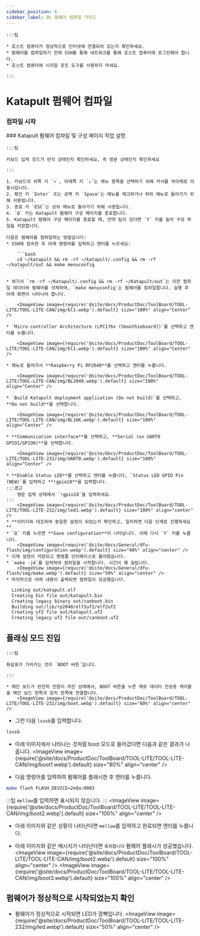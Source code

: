 ```yaml
---
sidebar_position: 6
sidebar_label: BL 펌웨어 컴파일 가이드
---
```



    :::팁

    * 호스트 컴퓨터가 정상적으로 인터넷에 연결되어 있는지 확인하세요.
    * 펌웨어를 컴파일하기 전에 SSH를 통해 네트워크를 통해 호스트 컴퓨터에 로그인해야 합니다.
    * 호스트 컴퓨터에 시리얼 포트 도구를 사용하지 마세요.

    :::

# Katapult 펌웨어 컴파일
### 컴파일 시작
  <SSH />
  ### Katapult 펌웨어 컴파일 및 구성 페이지 작업 설명

    :::팁

    키보드 입력 모드가 반각 상태인지 확인하세요, 즉 영문 상태인지 확인하세요

    :::

    1. 키보드의 위쪽 키 `↑`, 아래쪽 키 `↓`는 메뉴 항목을 선택하기 위해 커서를 위아래로 이동시킵니다.
    2. 확인 키 `Enter` 또는 공백 키 `Space`는 메뉴를 체크하거나 하위 메뉴로 들어가기 위해 사용됩니다.
    3. 종료 키 `ESC`는 상위 메뉴로 돌아가기 위해 사용됩니다.
    4. `Q` 키는 Katapult 펌웨어 구성 페이지를 종료합니다.
    5. Katapult 펌웨어 구성 페이지를 종료할 때, 만약 팁이 있다면 `Y` 키를 눌러 구성 파일을 저장합니다.

    다음은 펌웨어를 컴파일하는 방법입니다:
    * SSH에 접속한 후 아래 명령어를 입력하고 엔터를 누르세요:

        ```bash
        cd ~/katapult && rm -rf ~/katapult/.config && rm -rf ~/katapult/out && make menuconfig
        ```

    * 여기서 `rm -rf ~/Katapult/.config && rm -rf ~/Katapult/out`는 이전 컴파일 데이터와 펌웨어를 삭제하며, `make menuconfig`는 펌웨어를 컴파일합니다. 실행 후 아래 화면이 나타나야 합니다.

        <ImageView image={require('@site/docs/ProductDoc/ToolBoard/TOOL-LITE/TOOL-LITE-CAN/img/bl1.webp').default} size="100%" align="Center" />

    * `Micro-controller Architecture (LPC176x (Smoothieboard))`를 선택하고 엔터를 누릅니다.

        <ImageView image={require('@site/docs/ProductDoc/ToolBoard/TOOL-LITE/TOOL-LITE-CAN/img/bl1.webp').default} size="100%" align="Center" />

    * 메뉴로 들어가서 **Raspberry Pi RP2040**를 선택하고 엔터를 누릅니다.

        <ImageView image={require('@site/docs/ProductDoc/ToolBoard/TOOL-LITE/TOOL-LITE-CAN/img/BL2040.webp').default} size="100%" align="Center" />

    * `Build Katapult deployment application (Do not build)`를 선택하고, **Do not build**을 선택합니다.

        <ImageView image={require('@site/docs/ProductDoc/ToolBoard/TOOL-LITE/TOOL-LITE-CAN/img/BL16K.webp').default} size="100%" align="Center" />

    * **Communication interface**를 선택하고, **Serial (on UART0 GPIO1/GPIO0)**을 선택합니다.

        <ImageView image={require('@site/docs/ProductDoc/ToolBoard/TOOL-LITE/TOOL-LITE-232/img/UART0.webp').default} size="100%" align="Center" />

    * **Enable Status LED**를 선택하고 엔터를 누릅니다, `Status LED GPIO Pin (NEW)`를 입력하고 **!gpio18**을 입력합니다.
    :::경고
        영문 입력 상태에서 `!gpio18`을 입력하세요.
    :::
        <ImageView image={require('@site/docs/ProductDoc/ToolBoard/TOOL-LITE/TOOL-LITE-232/img/led1.webp').default} size="100%" align="center" />
    * **이미지와 대조하여 동일한 설정이 되었는지 확인하고, 일치하면 다음 단계로 진행하세요**
    * `Q` 키를 누르면 **Save configuration**이 나타납니다. 이때 다시 `Y` 키를 누릅니다.
        <ImageView image={require('@site/docs/General/dfu-flash/img/configuration.webp').default} size="40%" align="center" />
    * 이제 설정이 저장되고 명령줄 인터페이스로 돌아왔습니다.
    * `make -j4`를 입력하여 컴파일을 시작합니다. 시간이 꽤 걸립니다.
        <ImageView image={require('@site/docs/General/dfu-flash/img/make.webp').default} size="50%" align="center" />
    * 마지막으로 아래 내용이 출력되면 컴파일이 성공했습니다.

```bash
  Linking out/katapult.elf
  Creating bin file out/katapult.bin
  Creating legacy binary out/canboot.bin
  Building out/lib/rp2040/elf2uf2/elf2uf2
  Creating uf2 file out/katapult.uf2
  Creating legacy uf2 file out/canboot.uf2
``` 

## 플래싱 모드 진입

    :::팁

    화살표가 가리키는 것이 `BOOT 버튼`입니다.

    :::

    * 메인 보드가 완전히 전원이 꺼진 상태에서, BOOT 버튼을 누른 채로 데이터 전송용 케이블을 메인 보드 한쪽과 장치 한쪽에 연결합니다.
        <ImageView image={require('@site/docs/ProductDoc/ToolBoard/TOOL-LITE/TOOL-LITE-232/img/boot.webp').default} size="60%" align="center" />
* 그런 다음 `lsusb`를 입력합니다.
```bash
lsusb
```
* 아래 이미지에서 나타나는 것처럼 boot 모드로 들어갔다면 다음과 같은 결과가 나옵니다.
<ImageView image={require('@site/docs/ProductDoc/ToolBoard/TOOL-LITE/TOOL-LITE-CAN/img/boot1.webp').default} size="80%" align="center" />

* 다음 명령어를 입력하여 펌웨어를 플래시한 후 엔터를 누릅니다.
```bash
make flash FLASH_DEVICE=2e8a:0003 
```
:::팁
`mellow`를 입력하면 표시되지 않습니다.
:::
<ImageView image={require('@site/docs/ProductDoc/ToolBoard/TOOL-LITE/TOOL-LITE-CAN/img/boot2.webp').default} size="100%" align="center" />
* 아래 이미지와 같은 상황이 나타난다면 `mellow`를 입력하고 완료되면 엔터를 누릅니다.

* 아래 이미지와 같은 메시지가 나타난다면 `축하합니다` 펌웨어 플래시가 성공했습니다.
<ImageView image={require('@site/docs/ProductDoc/ToolBoard/TOOL-LITE/TOOL-LITE-CAN/img/boot2.webp').default} size="100%" align="center" />
<ImageView image={require('@site/docs/ProductDoc/ToolBoard/TOOL-LITE/TOOL-LITE-CAN/img/boot3.webp').default} size="100%" align="center" />
## 펌웨어가 정상적으로 시작되었는지 확인

* 펌웨어가 정상적으로 시작되면 LED가 깜빡입니다.
<ImageView image={require('@site/docs/ProductDoc/ToolBoard/TOOL-LITE/TOOL-LITE-232/img/led.webp').default} size="50%" align="center" />
